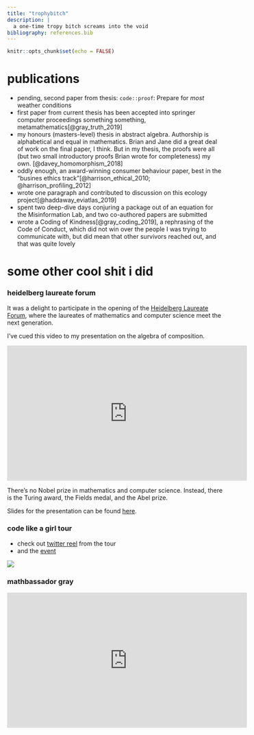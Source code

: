 ```yaml
---
title: "trophybitch"
description: |
  a one-time tropy bitch screams into the void
bibliography: references.bib
---
```


```r
knitr::opts_chunk$set(echo = FALSE)
```


# publications

- pending, second paper from thesis: `code::proof`: Prepare for *most* weather conditions 
- first paper from current thesis has been accepted into springer computer proceedings something something, metamathematics[@gray_truth_2019]
- my honours (masters-level) thesis in abstract algebra. Authorship is alphabetical and equal in mathematics. Brian and Jane did a great deal of work on the final paper, I think. But in my thesis, the proofs were all (but two small introductory proofs Brian wrote for completeness) my own. [@davey_homomorphism_2018]
- oddly enough, an award-winning consumer behaviour paper, best in the "busines ethics track"[@harrison_ethical_2010; @harrison_profiling_2012]
- wrote one paragraph and contributed to discussion on this ecology project[@haddaway_eviatlas_2019]
- spent two deep-dive days conjuring a package out of an equation for the Misinformation Lab, and two co-authored papers are submitted
- wrote a Coding of Kindness[@gray_coding_2019], a rephrasing of the Code of Conduct, which did not win over the people I was trying to communicate with, but did mean that other survivors reached out, and that was quite lovely


# some other cool shit i did 

### heidelberg laureate forum 

It was a delight to participate in the opening of the [Heidelberg Laureate Forum](https://www.heidelberg-laureate-forum.org/), where the laureates of mathematics and computer science meet the next generation. 

I've cued this video to my presentation on the algebra of composition.

<iframe width="560" height="315" src="https://www.youtube.com/embed/lJtdOsjy59A?start=2119" frameborder="0" allow="accelerometer; autoplay; encrypted-media; gyroscope; picture-in-picture" allowfullscreen></iframe>

There's no Nobel prize in mathematics and computer science. Instead, there is the Turing award, the Fields medal, and the Abel prize. 

Slides for the presentation can be found [here](https://softloud.github.io/onetimetrophybitch/talks/hlf/hlf-2019-xaringan.html#1).

### code like a girl tour

- check out [twitter reel](https://twitter.com/i/moments/1027200380600348673) from the tour
- and the [event](https://codelikeagirl.org/states/act/2018/september/data-storytelling-with-charles-gray-launch-event/)

![](figs/code-like-a-girl.jpg)


### mathbassador gray

<iframe width="560" height="315" src="https://www.youtube.com/embed/o0Rqz8Hgacc" frameborder="0" allow="accelerometer; autoplay; encrypted-media; gyroscope; picture-in-picture" allowfullscreen></iframe>